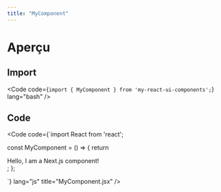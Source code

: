 ```yaml
---
title: "MyComponent"
---
```



# Aperçu

<MyComponent />

## Import

<Code code={`import { MyComponent } from 'my-react-ui-components';`} lang="bash" />

## Code

<Code code={`import React from 'react';

const MyComponent = () => {
  return <div>Hello, I am a Next.js component!</div>;
};

`} lang="js" title="MyComponent.jsx" />